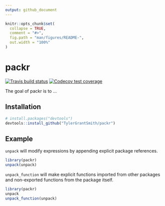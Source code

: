 ```yaml
---
output: github_document
---
```


<!-- README.md is generated from README.Rmd. Please edit that file -->

```r
knitr::opts_chunk$set(
  collapse = TRUE,
  comment = "#>",
  fig.path = "man/figures/README-",
  out.width = "100%"
)
```

# packr

<!-- badges: start -->
[![Travis build status](https://travis-ci.org/TylerGrantSmith/packr.svg?branch=master)](https://travis-ci.org/TylerGrantSmith/packr)
[![Codecov test coverage](https://codecov.io/gh/TylerGrantSmith/packr/branch/master/graph/badge.svg)](https://codecov.io/gh/TylerGrantSmith/packr?branch=master)
<!-- badges: end -->

The goal of packr is to ...

## Installation

``` r
# install.packages("devtools")
devtools::install_github("TylerGrantSmith/packr")
```
## Example

`unpack` will modify expressions by appending explicit package references.
```r
library(packr)
unpack(unpack)
```
`unpack_function` will make explicit functions imported from other packages and non-exported functions from the package itself.

```r
library(packr)
unpack
unpack_function(unpack)
```
